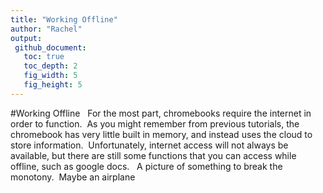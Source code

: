 ```yaml
---
title: "Working Offline"
author: "Rachel"
output:
 github_document:
   toc: true
   toc_depth: 2
   fig_width: 5
   fig_height: 5
---
```


#Working Offline
 
For the most part, chromebooks require the internet in order to function.  As you might remember from previous tutorials, the chromebook has very little built in memory, and instead uses the cloud to store information.  Unfortunately, internet access will not always be available, but there are still some functions that you can access while offline, such as google docs.
 
A picture of something to break the monotony.  Maybe an airplane
 
